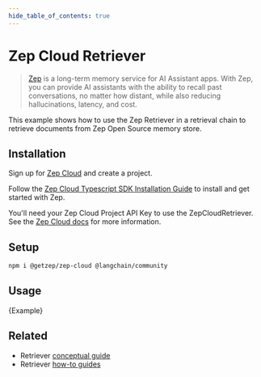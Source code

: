 ```yaml
---
hide_table_of_contents: true
---
```


# Zep Cloud Retriever

> [Zep](https://www.getzep.com) is a long-term memory service for AI Assistant apps.
> With Zep, you can provide AI assistants with the ability to recall past conversations, no matter how distant,
> while also reducing hallucinations, latency, and cost.

This example shows how to use the Zep Retriever in a retrieval chain to retrieve documents from Zep Open Source memory store.

## Installation

Sign up for [Zep Cloud](https://app.getzep.com/) and create a project.

Follow the [Zep Cloud Typescript SDK Installation Guide](https://help.getzep.com/sdks) to install and get started with Zep.

You'll need your Zep Cloud Project API Key to use the ZepCloudRetriever. See the [Zep Cloud docs](https://help.getzep.com/projects) for more information.

## Setup


<IntegrationInstallTooltip></IntegrationInstallTooltip>

```bash npm2yarn
npm i @getzep/zep-cloud @langchain/community
```

## Usage


<CodeBlock language="typescript">{Example}</CodeBlock>

## Related

- Retriever [conceptual guide](/docs/concepts/#retrievers)
- Retriever [how-to guides](/docs/how_to/#retrievers)
